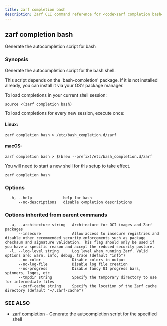 ```yaml
---
title: zarf completion bash
description: Zarf CLI command reference for <code>zarf completion bash</code>.
---
```


## zarf completion bash

Generate the autocompletion script for bash

### Synopsis

Generate the autocompletion script for the bash shell.

This script depends on the 'bash-completion' package.
If it is not installed already, you can install it via your OS's package manager.

To load completions in your current shell session:

	source <(zarf completion bash)

To load completions for every new session, execute once:

#### Linux:

	zarf completion bash > /etc/bash_completion.d/zarf

#### macOS:

	zarf completion bash > $(brew --prefix)/etc/bash_completion.d/zarf

You will need to start a new shell for this setup to take effect.


```
zarf completion bash
```

### Options

```
  -h, --help              help for bash
      --no-descriptions   disable completion descriptions
```

### Options inherited from parent commands

```
  -a, --architecture string   Architecture for OCI images and Zarf packages
      --insecure              Allow access to insecure registries and disable other recommended security enforcements such as package checksum and signature validation. This flag should only be used if you have a specific reason and accept the reduced security posture.
  -l, --log-level string      Log level when running Zarf. Valid options are: warn, info, debug, trace (default "info")
      --no-color              Disable colors in output
      --no-log-file           Disable log file creation
      --no-progress           Disable fancy UI progress bars, spinners, logos, etc
      --tmpdir string         Specify the temporary directory to use for intermediate files
      --zarf-cache string     Specify the location of the Zarf cache directory (default "~/.zarf-cache")
```

### SEE ALSO

* [zarf completion](/cli/commands/zarf_completion/)	 - Generate the autocompletion script for the specified shell

